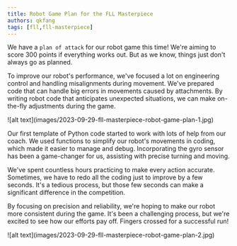 ```yaml
---
title: Robot Game Plan for the FLL Masterpiece
authors: qkfang
tags: [fll,fll-masterpiece]
---
```


We have a `plan of attack` for our robot game this time! We're aiming to score 300 points if everything works out. But as we know, things just don't always go as planned.

To improve our robot's performance, we've focused a lot on engineering control and handling misalignments during movement. We've prepared code that can handle big errors in movements caused by attachments. By writing robot code that anticipates unexpected situations, we can make on-the-fly adjustments during the game.

<div className="img-grid">
  <div className="img-item">
    ![alt text](images/2023-09-29-fll-masterpiece-robot-game-plan-1.jpg)
  </div>
</div>

Our first template of Python code started to work with lots of help from our coach. We used functions to simplify our robot's movements in coding, which made it easier to manage and debug. Incorporating the gyro sensor has been a game-changer for us, assisting with precise turning and moving.

We've spent countless hours practicing to make every action accurate. Sometimes, we have to redo all the coding just to improve by a few seconds. It's a tedious process, but those few seconds can make a significant difference in the competition.

By focusing on precision and reliability, we're hoping to make our robot more consistent during the game. It's been a challenging process, but we're excited to see how our efforts pay off. Fingers crossed for a successful run!

<div className="img-grid">
  <div className="img-item">
    ![alt text](images/2023-09-29-fll-masterpiece-robot-game-plan-2.jpg)
  </div>
</div>
